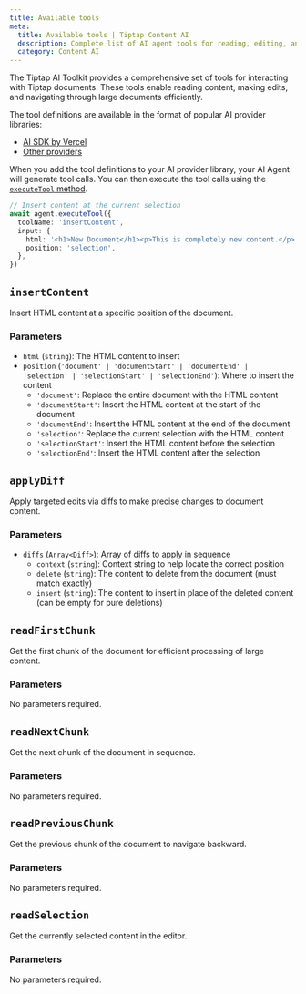 ```yaml
---
title: Available tools
meta:
  title: Available tools | Tiptap Content AI
  description: Complete list of AI agent tools for reading, editing, and navigating document content.
  category: Content AI
---
```


The Tiptap AI Toolkit provides a comprehensive set of tools for interacting with Tiptap documents. These tools enable reading content, making edits, and navigating through large documents efficiently.

The tool definitions are available in the format of popular AI provider libraries:

- [AI SDK by Vercel](/content-ai/capabilities/ai-toolkit/tools/ai-sdk)
- [Other providers](/content-ai/capabilities/ai-toolkit/tools/other-providers)

When you add the tool definitions to your AI provider library, your AI Agent will generate tool calls. You can then execute the tool calls using the [`executeTool` method](/content-ai/capabilities/ai-toolkit/primitives/execute-tool).

```ts
// Insert content at the current selection
await agent.executeTool({
  toolName: 'insertContent',
  input: {
    html: '<h1>New Document</h1><p>This is completely new content.</p>',
    position: 'selection',
  },
})
```

## `insertContent`

Insert HTML content at a specific position of the document.

### Parameters

- `html` (`string`): The HTML content to insert
- `position` (`'document' | 'documentStart' | 'documentEnd' | 'selection' | 'selectionStart' | 'selectionEnd'`): Where to insert the content
  - `'document'`: Replace the entire document with the HTML content
  - `'documentStart'`: Insert the HTML content at the start of the document
  - `'documentEnd'`: Insert the HTML content at the end of the document
  - `'selection'`: Replace the current selection with the HTML content
  - `'selectionStart'`: Insert the HTML content before the selection
  - `'selectionEnd'`: Insert the HTML content after the selection

## `applyDiff`

Apply targeted edits via diffs to make precise changes to document content.

### Parameters

- `diffs` (`Array<Diff>`): Array of diffs to apply in sequence
  - `context` (`string`): Context string to help locate the correct position
  - `delete` (`string`): The content to delete from the document (must match exactly)
  - `insert` (`string`): The content to insert in place of the deleted content (can be empty for pure deletions)

## `readFirstChunk`

Get the first chunk of the document for efficient processing of large content.

### Parameters

No parameters required.

## `readNextChunk`

Get the next chunk of the document in sequence.

### Parameters

No parameters required.

## `readPreviousChunk`

Get the previous chunk of the document to navigate backward.

### Parameters

No parameters required.

## `readSelection`

Get the currently selected content in the editor.

### Parameters

No parameters required.
